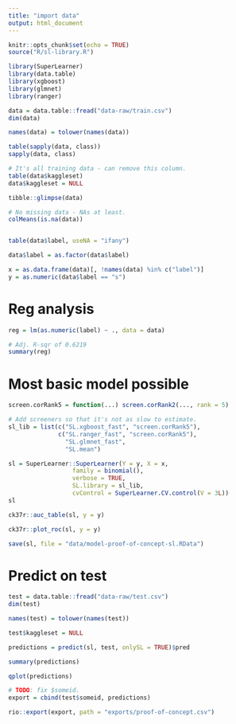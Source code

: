 ```yaml
---
title: "import data"
output: html_document
---
```


```r
knitr::opts_chunk$set(echo = TRUE)
source("R/sl-library.R")

library(SuperLearner)
library(data.table)
library(xgboost)
library(glmnet)
library(ranger)
```

```r

data = data.table::fread("data-raw/train.csv")
dim(data)

names(data) = tolower(names(data))

table(sapply(data, class))
sapply(data, class)

# It's all training data - can remove this column.
table(data$kaggleset)
data$kaggleset = NULL

tibble::glimpse(data)

# No missing data - NAs at least.
colMeans(is.na(data))


table(data$label, useNA = "ifany")

data$label = as.factor(data$label)
```

```r
x = as.data.frame(data)[, !names(data) %in% c("label")]
y = as.numeric(data$label == "s")
```

# Reg analysis

```r
reg = lm(as.numeric(label) ~ ., data = data)

# Adj. R-sqr of 0.6219
summary(reg)
```

# Most basic model possible

```r

screen.corRank5 = function(...) screen.corRank2(..., rank = 5)

# Add screeners so that it's not as slow to estimate.
sl_lib = list(c("SL.xgboost_fast", "screen.corRank5"),
              c("SL.ranger_fast", "screen.corRank5"),
                "SL.glmnet_fast",
                "SL.mean")

sl = SuperLearner::SuperLearner(Y = y, X = x,
                  family = binomial(),
                  verbose = TRUE,
                  SL.library = sl_lib,
                  cvControl = SuperLearner.CV.control(V = 3L))
sl

ck37r::auc_table(sl, y = y)

ck37r::plot_roc(sl, y = y)

save(sl, file = "data/model-proof-of-concept-sl.RData")
```

# Predict on test

```r
test = data.table::fread("data-raw/test.csv")
dim(test)

names(test) = tolower(names(test))

test$kaggleset = NULL

predictions = predict(sl, test, onlySL = TRUE)$pred

summary(predictions)

qplot(predictions)

# TODO: fix $someid.
export = cbind(test$someid, predictions)

rio::export(export, path = "exports/proof-of-concept.csv")

```
